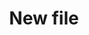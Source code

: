 ---
title: "New file"
description: "Description of your new file."
sidebarTitle: "Android"
icon: "android"
iconType: "brands"
---